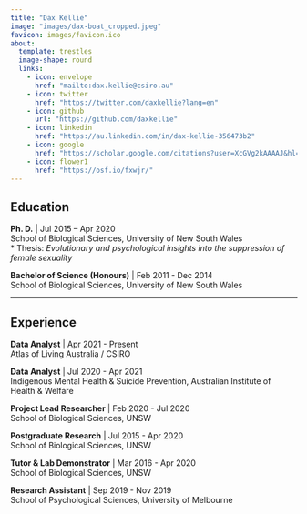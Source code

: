 ```yaml
---
title: "Dax Kellie"
image: "images/dax-boat_cropped.jpeg"
favicon: images/favicon.ico
about: 
  template: trestles
  image-shape: round
  links:
    - icon: envelope
      href: "mailto:dax.kellie@csiro.au"
    - icon: twitter
      href: "https://twitter.com/daxkellie?lang=en"
    - icon: github
      url: "https://github.com/daxkellie"
    - icon: linkedin
      href: "https://au.linkedin.com/in/dax-kellie-356473b2"
    - icon: google
      href: "https://scholar.google.com/citations?user=XcGVg2kAAAAJ&hl=en"
    - icon: flower1
      href: "https://osf.io/fxwjr/"
---
```


:::{#hero-heading}

:::{.column-body-outset}

## Education

**Ph. D.** | Jul 2015 – Apr 2020  
School of Biological Sciences, University of New South Wales  
  * Thesis: *Evolutionary and psychological insights into the suppression of female sexuality*

**Bachelor of Science (Honours)** | Feb 2011 - Dec 2014  
School of Biological Sciences, University of New South Wales

-----------------------------------------------------------------------------

## Experience

**Data Analyst** | Apr 2021 - Present  
Atlas of Living Australia / CSIRO

**Data Analyst** | Jul 2020 - Apr 2021  
Indigenous Mental Health & Suicide Prevention, Australian Institute of Health & Welfare

**Project Lead Researcher** | Feb 2020 - Jul 2020  
School of Biological Sciences, UNSW 

**Postgraduate Research** | Jul 2015 - Apr 2020  
School of Biological Sciences, UNSW

**Tutor & Lab Demonstrator** | Mar 2016 - Apr 2020  
School of Biological Sciences, UNSW

**Research Assistant** | Sep 2019 - Nov 2019  
School of Psychological Sciences, University of Melbourne

:::

:::
